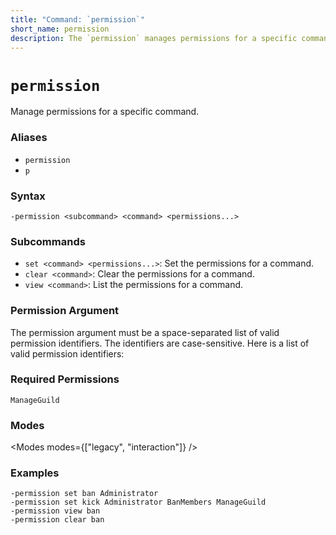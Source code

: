 ```yaml
---
title: "Command: `permission`"
short_name: permission
description: The `permission` manages permissions for a specific command. Learn more about this command.
---
```



# `permission`

Manage permissions for a specific command.

### Aliases

-   `permission`
-   `p`

### Syntax

```
-permission <subcommand> <command> <permissions...>
```

### Subcommands

-   `set <command> <permissions...>`: Set the permissions for a command.
-   `clear <command>`: Clear the permissions for a command.
-   `view <command>`: List the permissions for a command.

### Permission Argument

The permission argument must be a space-separated list of valid permission identifiers. The identifiers are case-sensitive.
Here is a list of valid permission identifiers:

<ValidPermissionIdentifiers />

### Required Permissions

`ManageGuild`

### Modes

<Modes modes={["legacy", "interaction"]} />

### Examples

```
-permission set ban Administrator
-permission set kick Administrator BanMembers ManageGuild
-permission view ban
-permission clear ban
```
